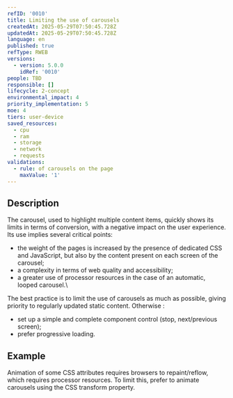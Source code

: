 ```yaml
---
refID: '0010'
title: Limiting the use of carousels
createdAt: 2025-05-29T07:50:45.728Z
updatedAt: 2025-05-29T07:50:45.728Z
language: en
published: true
refType: RWEB
versions:
  - version: 5.0.0
    idRef: '0010'
people: TBD
responsible: []
lifecycle: 2-concept
environmental_impact: 4
priority_implementation: 5
moe: 4
tiers: user-device
saved_resources:
  - cpu
  - ram
  - storage
  - network
  - requests
validations:
  - rule: of carousels on the page
    maxValue: '1'
---
```


## Description

The carousel, used to highlight multiple content items, quickly shows its limits in terms of conversion, with a negative impact on the user experience. Its use implies several critical points:

* the weight of the pages is increased by the presence of dedicated CSS and JavaScript, but also by the content present on each screen of the carousel;
* a complexity in terms of web quality and accessibility;
* a greater use of processor resources in the case of an automatic, looped carousel.\


The best practice is to limit the use of carousels as much as possible, giving priority to regularly updated static content. Otherwise :

* set up a simple and complete component control (stop, next/previous screen);
* prefer progressive loading.

## Example

Animation of some CSS attributes requires browsers to repaint/reflow, which requires processor resources. To limit this, prefer to animate carousels using the CSS transform property.
